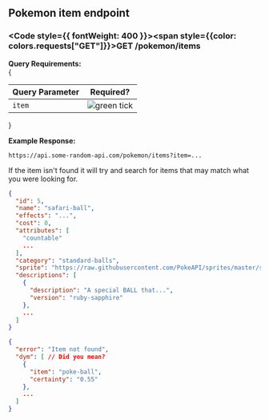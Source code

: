 
## Pokemon item endpoint

### <Code style={{ fontWeight: 400 }}><span style={{color: colors.requests["GET"]}}>GET</span> /pokemon/items</Code>

**Query Requirements:**<br/>
{
<table className="queryParamTable">
  <thead>
    <tr>
      <th>Query Parameter</th>
      <th>Required?</th>
    </tr>
  </thead>
  <tbody>
      <tr>
      <td><Code>item</Code></td>
      <td>
        <Image loading="lazy" style={{ margin: 'auto' }} src={greenTickIcon} alt="green tick" width={16} height={16} quality="100" />
      </td>
    </tr>
  </tbody>
</table>
}

**Example Response:**
```url filename="URL"
https://api.some-random-api.com/pokemon/items?item=...
```

<Callout icon="ℹ️" type="info">If the item isn't found it will try and search for items that may match what you were looking for.</Callout>
```json filename="Response - 200 OK"
{
  "id": 5,
  "name": "safari-ball",
  "effects": "...",
  "cost": 0,
  "attributes": [
    "countable"
    ...
  ],
  "category": "standard-balls",
  "sprite": "https://raw.githubusercontent.com/PokeAPI/sprites/master/sprites/items/safari-ball.png",
  "descriptions": [
    {
      "description": "A special BALL that...",
      "version": "ruby-sapphire"
    },
    ...
  ]
}
```

```json filename="Response - 404 Not Found"
{
  "error": "Item not found",
  "dym": [ // Did you mean?
    {
      "item": "poke-ball",
      "certainty": "0.55"
    },
    ...
  ]
}
```